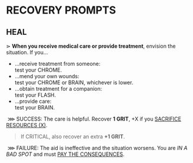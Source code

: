 # RECOVERY PROMPTS

## HEAL
⋗ **When you receive medical care or provide treatment**, envision the situation. If you...
- ...receive treatment from someone:<br/>
 test your <span class="stat">CHROME</span>.
- ...mend your own wounds:<br/>
 test your <span class="stat">CHROME</span> or <span class="stat">BRAIN</span>, whichever is lower.
- ...obtain treatment for a companion:<br/>
 test your <span class="stat">FLASH</span>.
- ...provide care:<br/>
 test your <span class="stat">BRAIN</span>.

&nbsp;<span class="turquoise bold">⋙ SUCCESS</span>: The care is helpful. Recover **1 GRIT**, <span class="turquoise">+X</span> if you [SACRIFICE RESOURCES (X)](/prompts/suffer-prompts#sacrifice-resources). 

> If <span class="turquoise bold">CRITICAL</span>, also recover an extra **+1 GRIT**.

&nbsp;<span class="fuchsia bold">⋙ FAILURE</span>: The aid is ineffective and the situation worsens. You are *IN A BAD SPOT* and must [PAY THE CONSEQUENCES](/prompts/fate-prompts#pay-the-consequences).